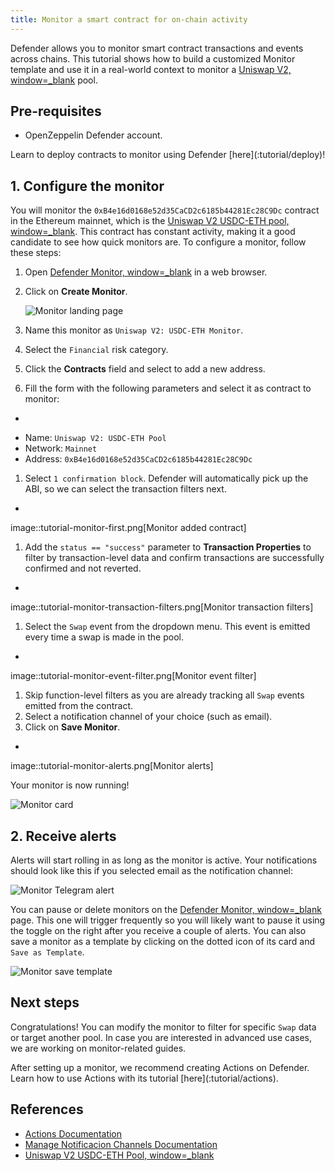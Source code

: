 ```yaml
---
title: Monitor a smart contract for on-chain activity
---
```


Defender allows you to monitor smart contract transactions and events across chains. This tutorial shows how to build a customized Monitor template and use it in a real-world context to monitor a [Uniswap V2, window=_blank](https://uniswap.org/) pool.

## Pre-requisites

* OpenZeppelin Defender account.

<Callout>
Learn to deploy contracts to monitor using Defender [here](:tutorial/deploy)!
</Callout>

## 1. Configure the monitor

You will monitor the `0xB4e16d0168e52d35CaCD2c6185b44281Ec28C9Dc` contract in the Ethereum mainnet, which is the [Uniswap V2 USDC-ETH pool, window=_blank](https://etherscan.io/address/0xB4e16d0168e52d35CaCD2c6185b44281Ec28C9Dc). This contract has constant activity, making it a good candidate to see how quick monitors are. To configure a monitor, follow these steps:

1. Open [Defender Monitor, window=_blank](https://defender.openzeppelin.com/v2/#/monitor) in a web browser.
2. Click on **Create Monitor**.

   ![Monitor landing page](/defender/tutorial-monitor-landing.png)
3. Name this monitor as `Uniswap V2: USDC-ETH Monitor`.
4. Select the `Financial` risk category.
5. Click the **Contracts** field and select to add a new address.
6. Fill the form with the following parameters and select it as contract to monitor:

+
* Name: `Uniswap V2: USDC-ETH Pool`
* Network: `Mainnet`
* Address: `0xB4e16d0168e52d35CaCD2c6185b44281Ec28C9Dc`

1. Select `1 confirmation block`. Defender will automatically pick up the ABI, so we can select the transaction filters next.

+
image::tutorial-monitor-first.png[Monitor added contract]

1. Add the `status == "success"` parameter to **Transaction Properties** to filter by transaction-level data and confirm transactions are successfully confirmed and not reverted.

+
image::tutorial-monitor-transaction-filters.png[Monitor transaction filters]

1. Select the `Swap` event from the dropdown menu. This event is emitted every time a swap is made in the pool.

+
image::tutorial-monitor-event-filter.png[Monitor event filter]

1. Skip function-level filters as you are already tracking all `Swap` events emitted from the contract.
2. Select a notification channel of your choice (such as email).
3. Click on **Save Monitor**.

+
image::tutorial-monitor-alerts.png[Monitor alerts]

Your monitor is now running!

![Monitor card](/defender/tutorial-monitor-card.png)

## 2. Receive alerts

Alerts will start rolling in as long as the monitor is active. Your notifications should look like this if you selected email as the notification channel:

![Monitor Telegram alert](/defender/tutorial-monitor-receive.png)

You can pause or delete monitors on the [Defender Monitor, window=_blank](https://defender.openzeppelin.com/v2/#/monitor) page. This one will trigger frequently so you will likely want to pause it using the toggle on the right after you receive a couple of alerts. You can also save a monitor as a template by clicking on the dotted icon of its card and `Save as Template`.

![Monitor save template](/defender/tutorial-monitor-save-template.png)

## Next steps

Congratulations! You can modify the monitor to filter for specific `Swap` data or target another pool. In case you are interested in advanced use cases, we are working on monitor-related guides.

<Callout>
After setting up a monitor, we recommend creating Actions on Defender. Learn how to use Actions with its tutorial [here](:tutorial/actions).
</Callout>

## References

* [Actions Documentation](:module/actions)
* [Manage Notificacion Channels Documentation](:settings#notifications)
* [Uniswap V2 USDC-ETH Pool, window=_blank](https://etherscan.io/address/0xB4e16d0168e52d35CaCD2c6185b44281Ec28C9Dc)
